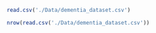 ```r
read.csv('./Data/dementia_dataset.csv')
```

```r
nrow(read.csv('./Data/dementia_dataset.csv'))
```
